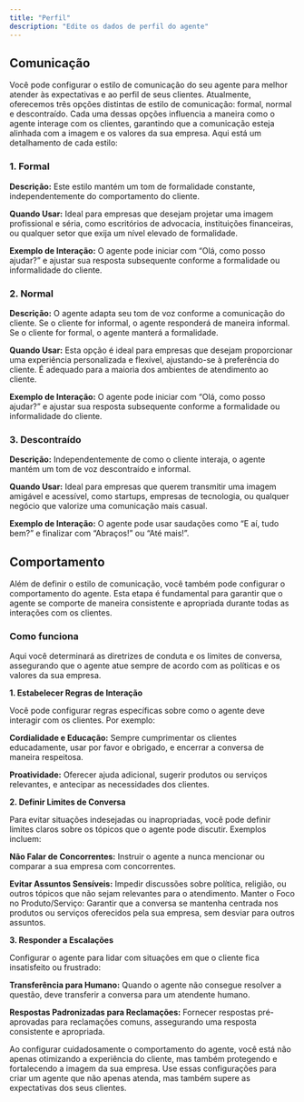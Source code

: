 ```yaml
---
title: "Perfil"
description: "Edite os dados de perfil do agente"
---
```


## Comunicação

Você pode configurar o estilo de comunicação do seu agente para melhor atender às expectativas e ao perfil de seus clientes. Atualmente, oferecemos três opções distintas de estilo de comunicação: formal, normal e descontraído. Cada uma dessas opções influencia a maneira como o agente interage com os clientes, garantindo que a comunicação esteja alinhada com a imagem e os valores da sua empresa. Aqui está um detalhamento de cada estilo:

### 1. Formal

**Descrição:** Este estilo mantém um tom de formalidade constante, independentemente do comportamento do cliente.

**Quando Usar:** Ideal para empresas que desejam projetar uma imagem profissional e séria, como escritórios de advocacia, instituições financeiras, ou qualquer setor que exija um nível elevado de formalidade.

**Exemplo de Interação:** O agente pode iniciar com “Olá, como posso ajudar?” e ajustar sua resposta subsequente conforme a formalidade ou informalidade do cliente.

### 2. Normal

**Descrição:** O agente adapta seu tom de voz conforme a comunicação do cliente. Se o cliente for informal, o agente responderá de maneira informal. Se o cliente for formal, o agente manterá a formalidade.

**Quando Usar:** Esta opção é ideal para empresas que desejam proporcionar uma experiência personalizada e flexível, ajustando-se à preferência do cliente. É adequado para a maioria dos ambientes de atendimento ao cliente.

**Exemplo de Interação:** O agente pode iniciar com “Olá, como posso ajudar?” e ajustar sua resposta subsequente conforme a formalidade ou informalidade do cliente.

### 3. Descontraído

**Descrição:** Independentemente de como o cliente interaja, o agente mantém um tom de voz descontraído e informal.

**Quando Usar:** Ideal para empresas que querem transmitir uma imagem amigável e acessível, como startups, empresas de tecnologia, ou qualquer negócio que valorize uma comunicação mais casual.

**Exemplo de Interação:** O agente pode usar saudações como “E aí, tudo bem?” e finalizar com “Abraços!” ou “Até mais!”.

## Comportamento

Além de definir o estilo de comunicação, você também pode configurar o comportamento do agente. Esta etapa é fundamental para garantir que o agente se comporte de maneira consistente e apropriada durante todas as interações com os clientes.

### Como funciona

Aqui você determinará as diretrizes de conduta e os limites de conversa, assegurando que o agente atue sempre de acordo com as políticas e os valores da sua empresa.

**1. Estabelecer Regras de Interação**

Você pode configurar regras específicas sobre como o agente deve interagir com os clientes. Por exemplo:

**Cordialidade e Educação:** Sempre cumprimentar os clientes educadamente, usar por favor e obrigado, e encerrar a conversa de maneira respeitosa.

**Proatividade:** Oferecer ajuda adicional, sugerir produtos ou serviços relevantes, e antecipar as necessidades dos clientes.

**2. Definir Limites de Conversa**

Para evitar situações indesejadas ou inapropriadas, você pode definir limites claros sobre os tópicos que o agente pode discutir. Exemplos incluem:

**Não Falar de Concorrentes:** Instruir o agente a nunca mencionar ou comparar a sua empresa com concorrentes.

**Evitar Assuntos Sensíveis:** Impedir discussões sobre política, religião, ou outros tópicos que não sejam relevantes para o atendimento. Manter o Foco no Produto/Serviço: Garantir que a conversa se mantenha centrada nos produtos ou serviços oferecidos pela sua empresa, sem desviar para outros assuntos.

**3. Responder a Escalações**

Configurar o agente para lidar com situações em que o cliente fica insatisfeito ou frustrado:

**Transferência para Humano:** Quando o agente não consegue resolver a questão, deve transferir a conversa para um atendente humano.

**Respostas Padronizadas para Reclamações:** Fornecer respostas pré-aprovadas para reclamações comuns, assegurando uma resposta consistente e apropriada.

Ao configurar cuidadosamente o comportamento do agente, você está não apenas otimizando a experiência do cliente, mas também protegendo e fortalecendo a imagem da sua empresa. Use essas configurações para criar um agente que não apenas atenda, mas também supere as expectativas dos seus clientes.